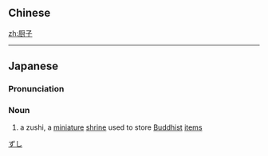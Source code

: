 {{also|廚子}}
==Chinese==
{{zh-see|廚子}}

[[zh:厨子]]

----

==Japanese==
{{wikipedia|lang=ja}}
{{ja-kanjitab|ず|し|yomi=o}}

===Pronunciation===
{{ja-pron|acc=a|y=go|ずし}}

===Noun===
{{ja-noun|hhira=づし|ずし}}

# a zushi, a [[miniature]] [[shrine]] used to store [[Buddhist]] [[item]]s

[[Category:ja:Buddhism|ずし]]